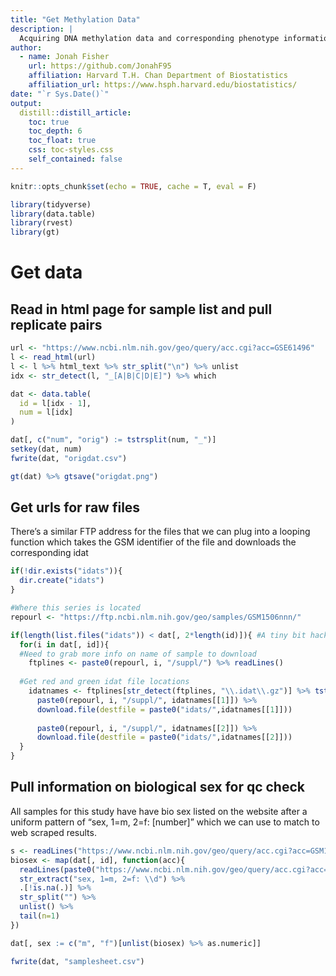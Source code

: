 ```yaml
---
title: "Get Methylation Data"
description: |
  Acquiring DNA methylation data and corresponding phenotype information
author:
  - name: Jonah Fisher
    url: https://github.com/JonahF95
    affiliation: Harvard T.H. Chan Department of Biostatistics
    affiliation_url: https://www.hsph.harvard.edu/biostatistics/
date: "`r Sys.Date()`"
output: 
  distill::distill_article:
    toc: true
    toc_depth: 6
    toc_float: true
    css: toc-styles.css
    self_contained: false
---
```


```r
knitr::opts_chunk$set(echo = TRUE, cache = T, eval = F)

library(tidyverse)
library(data.table)
library(rvest)
library(gt)
```

# Get data

## Read in html page for sample list and pull replicate pairs

```r
url <- "https://www.ncbi.nlm.nih.gov/geo/query/acc.cgi?acc=GSE61496"
l <- read_html(url)
l <- l %>% html_text %>% str_split("\n") %>% unlist
idx <- str_detect(l, "_[A|B|C|D|E]") %>% which

dat <- data.table(
  id = l[idx - 1],
  num = l[idx]
)

dat[, c("num", "orig") := tstrsplit(num, "_")]
setkey(dat, num)
fwrite(dat, "origdat.csv")

gt(dat) %>% gtsave("origdat.png")
```

## Get urls for raw files

There's a similar FTP address for the files that we can plug into a looping function
which takes the GSM identifier of the file and downloads the corresponding idat

```r
if(!dir.exists("idats")){
  dir.create("idats")
}

#Where this series is located
repourl <- "https://ftp.ncbi.nlm.nih.gov/geo/samples/GSM1506nnn/"

if(length(list.files("idats")) < dat[, 2*length(id)]){ #A tiny bit hackish control flow
  for(i in dat[, id]){
  #Need to grab more info on name of sample to download
    ftplines <- paste0(repourl, i, "/suppl/") %>% readLines() 
  
  #Get red and green idat file locations
    idatnames <- ftplines[str_detect(ftplines, "\\.idat\\.gz")] %>% tstrsplit('\\"', keep = 2) %>% unlist
      paste0(repourl, i, "/suppl/", idatnames[[1]]) %>% 
      download.file(destfile = paste0("idats/",idatnames[[1]]))
    
      paste0(repourl, i, "/suppl/", idatnames[[2]]) %>% 
      download.file(destfile = paste0("idats/",idatnames[[2]]))
  }
}
```

## Pull information on biological sex for qc check

All samples for this study have have bio sex listed on the website after a uniform pattern
of "sex, 1=m, 2=f: [number]" which we can use to match to web scraped results.  

```r
s <- readLines("https://www.ncbi.nlm.nih.gov/geo/query/acc.cgi?acc=GSM1506327")
biosex <- map(dat[, id], function(acc){
  readLines(paste0("https://www.ncbi.nlm.nih.gov/geo/query/acc.cgi?acc=", acc)) %>%
  str_extract("sex, 1=m, 2=f: \\d") %>%
  .[!is.na(.)] %>% 
  str_split("") %>% 
  unlist() %>% 
  tail(n=1)
})

dat[, sex := c("m", "f")[unlist(biosex) %>% as.numeric]]

fwrite(dat, "samplesheet.csv")
```













